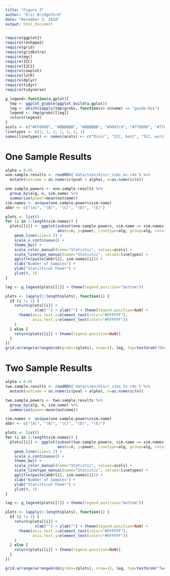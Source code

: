 ```yaml
---
title: "Figure 3"
author: "Eric Bridgeford"
date: "December 3, 2018"
output: html_document
---
```


```r
require(ggplot2)
require(reshape2)
require(grid)
require(gridExtra)
require(mgc)
require(ICC)
require(I2C2)
require(cowplot)
require(lolR)
require(dplyr)
require(tidyr)
require(tidyverse)
```

```r
g_legend<-function(a.gplot){
  tmp <- ggplot_gtable(ggplot_build(a.gplot))
  leg <- which(sapply(tmp$grobs, function(x) x$name) == "guide-box")
  legend <- tmp$grobs[[leg]]
  return(legend)
}
acols <- c("#FF0000", "#BBBBBB", "#BBBBBB", "#9997c9", "#778899", "#778899", "#387DC3")
linetypes <- c(1, 1, 2, 1, 1, 2, 1)
names(linetypes) <- names(acols) <- c("Discr", "ICC, best", "ICC, worst", "I2C2", "ANOVA, best", "ANOVA, worst", "MANOVA")
```


# One Sample Results

```r
alpha = 0.05
one.sample.results <- readRDS('data/sims/discr_sims_os.rds') %>%
  mutate(outcome = as.numeric(pval < alpha), n=as.numeric(n))

one.sample.powers <- one.sample.results %>%
  group_by(alg, n, sim.name) %>%
  summarize(power=mean(outcome))
sim.names <- unique(one.sample.powers$sim.name)
abbr <- c("(A)", "(B)", "(C)", "(D)", "(E)")
```

```r
plots <- list()
for (i in 1:length(sim.names)) {
  plots[[i]] <- ggplot(subset(one.sample.powers, sim.name == sim.names[i]), 
                       aes(x=n, y=power, linetype=alg, group=alg, color=alg)) +
    geom_line(size=1.2) +
    scale_x_continuous() +
    theme_bw() +
    scale_color_manual(name="Statistic", values=acols) +
    scale_linetype_manual(name="Statistic", values=linetypes) +
    ggtitle(paste(abbr[i], sim.names[i])) +
    xlab("Number of Samples") +
    ylab("Statistical Power") +
    ylim(0, 1)
}
```

```r
leg <- g_legend(plots[[1]] + theme(legend.position="bottom"))

plots <- lapply(1:length(plots), function(i) {
  if (i != 1) {
    return(plots[[i]] +
             xlab("") + ylab("") + theme(legend.position=NaN) +
      theme(axis.text.x=element_text(color="#FFFFFF"),
            axis.text.y=element_text(color="#FFFFFF"))
    )
  } else {
    return(plots[[i]] + theme(legend.position=NaN)) 
  }
})
grid.arrange(arrangeGrob(grobs=(plots), nrow=1), leg, top=textGrob("One Sample Results"), nrow=2, heights=c(0.9, 0.1))
```

# Two Sample Results

```r
alpha = 0.05
two.sample.results <- readRDS('data/sims/discr_sims_ts.rds') %>%
  mutate(outcome = as.numeric(pval < alpha), n=as.numeric(n))

two.sample.powers <- two.sample.results %>%
  group_by(alg, n, sim.name) %>%
  summarize(power=mean(outcome))

sim.names <- unique(one.sample.powers$sim.name)
abbr <- c("(A)", "(B)", "(C)", "(D)", "(E)")
```

```r
plots <- list()
for (i in 1:length(sim.names)) {
  plots[[i]] <- ggplot(subset(two.sample.powers, sim.name == sim.names[i]), 
                       aes(x=n, y=power, linetype=alg, group=alg, color=alg)) +
    geom_line(size=1.2) +
    scale_x_continuous() +
    theme_bw() +
    scale_color_manual(name="Statistic", values=acols) +
    scale_linetype_manual(name="Statistic", values=linetypes) +
    ggtitle(paste(abbr[i], sim.names[i])) +
    xlab("Number of Samples") +
    ylab("Statistical Power") +
    ylim(0, 1)
}
```

```r
leg <- g_legend(plots[[1]] + theme(legend.position="bottom"))

plots <- lapply(1:length(plots), function(i) {
  if (i != 1) {
    return(plots[[i]] +
             xlab("") + ylab("") + theme(legend.position=NaN) +
      theme(axis.text.x=element_text(color="#FFFFFF"),
            axis.text.y=element_text(color="#FFFFFF"))
    )
  } else {
    return(plots[[i]] + theme(legend.position=NaN)) 
  }
})

grid.arrange(arrangeGrob(grobs=(plots), nrow=1), leg, top=textGrob("Two Sample Results"), nrow=2, heights=c(0.9, 0.1))
```
